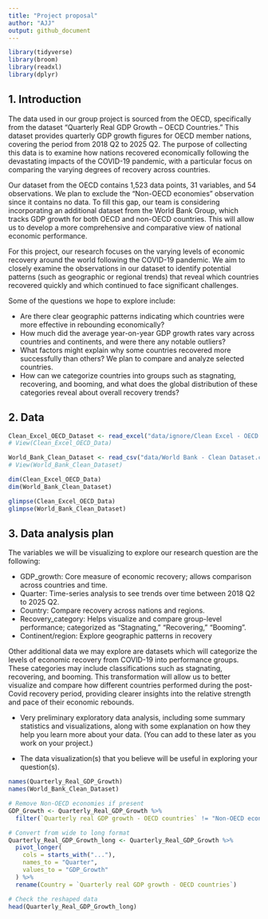 ```yaml
---
title: "Project proposal"
author: "AJJ"
output: github_document
---
```


```r
library(tidyverse)
library(broom)
library(readxl)
library(dplyr)
```

## 1. Introduction

The data used in our group project is sourced from the OECD, specifically from the dataset “Quarterly Real GDP Growth – OECD Countries.” This dataset provides quarterly GDP growth figures for OECD member nations, covering the period from 2018 Q2 to 2025 Q2. The purpose of collecting this data is to examine how nations recovered economically following the devastating impacts of the COVID-19 pandemic, with a particular focus on comparing the varying degrees of recovery across countries. 

Our dataset from the OECD contains 1,523 data points, 31 variables, and 54 observations. We plan to exclude the “Non-OECD economies” observation since it contains no data. To fill this gap, our team is considering incorporating an additional dataset from the World Bank Group, which tracks GDP growth for both OECD and non-OECD countries. This will allow us to develop a more comprehensive and comparative view of national economic performance. 

For this project, our research focuses on the varying levels of economic recovery around the world following the COVID-19 pandemic. We aim to closely examine the observations in our dataset to identify potential patterns (such as geographic or regional trends) that reveal which countries recovered quickly and which continued to face significant challenges. 

Some of the questions we hope to explore include: 

* Are there clear geographic patterns indicating which countries were more effective in rebounding economically? 
* How much did the average year-on-year GDP growth rates vary across countries and continents, and were there any notable outliers?
* What factors might explain why some countries recovered more successfully than others? We plan to compare and analyze selected countries. 
* How can we categorize countries into groups such as stagnating, recovering, and booming, and what does the global distribution of these categories reveal about overall recovery trends?


## 2. Data

```r
Clean_Excel_OECD_Dataset <- read_excel("data/ignore/Clean Excel - OECD Data.xlsx")
# View(Clean_Excel_OECD_Data)

World_Bank_Clean_Dataset <- read_csv("data/World Bank - Clean Dataset.csv")
# View(World_Bank_Clean_Dataset)
```

```r
dim(Clean_Excel_OECD_Data)
dim(World_Bank_Clean_Dataset)
```

```r
glimpse(Clean_Excel_OECD_Data)
glimpse(World_Bank_Clean_Dataset)
```

## 3. Data analysis plan

The variables we will be visualizing to explore our research question are the following:

* GDP_growth: Core measure of economic recovery; allows comparison across countries and time.
* Quarter: Time-series analysis to see trends over time between 2018 Q2 to 2025 Q2.
* Country: Compare recovery across nations and regions.
* Recovery_category: Helps visualize and compare group-level performance; categorized as “Stagnating,” “Recovering,” “Booming”.
* Continent/region: Explore geographic patterns in recovery

Other additional data we may explore are datasets which will categorize the levels of economic recovery from COVID-19 into performance groups. These categories may include classifications such as stagnating, recovering, and booming. This transformation will allow us to better visualize and compare how different countries performed during the post-Covid recovery period, providing clearer insights into the relative strength and pace of their economic rebounds.
 
- Very preliminary exploratory data analysis, including some summary statistics and visualizations, along with some explanation on how they help you learn more about your data. (You can add to these later as you work on your project.)

- The data visualization(s) that you believe will be useful in exploring your question(s).

```r
names(Quarterly_Real_GDP_Growth)
names(World_Bank_Clean_Dataset)

# Remove Non-OECD economies if present
GDP_Growth <- Quarterly_Real_GDP_Growth %>%
  filter(`Quarterly real GDP growth - OECD countries` != "Non-OECD economies")
```
```r
# Convert from wide to long format
Quarterly_Real_GDP_Growth_long <- Quarterly_Real_GDP_Growth %>%
  pivot_longer(
    cols = starts_with("..."),
    names_to = "Quarter",
    values_to = "GDP_Growth"
  ) %>%
  rename(Country = `Quarterly real GDP growth - OECD countries`)

# Check the reshaped data
head(Quarterly_Real_GDP_Growth_long)
```

```r

```

```r

```
